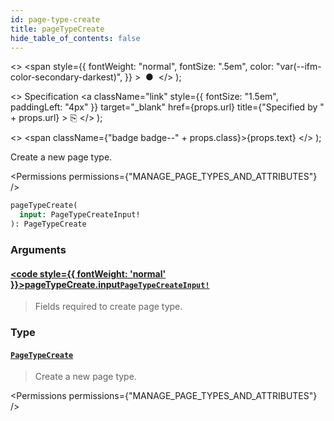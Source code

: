 ```yaml
---
id: page-type-create
title: pageTypeCreate
hide_table_of_contents: false
---
```


  <>
    <span
      style={{
        fontWeight: "normal",
        fontSize: ".5em",
        color: "var(--ifm-color-secondary-darkest)",
      }}
    >
      &nbsp;●&nbsp;
    </span>
  </>
);

  <>
    Specification
    <a
      className="link"
      style={{ fontSize: "1.5em", paddingLeft: "4px" }}
      target="\_blank"
      href={props.url}
      title={"Specified by " + props.url}
    >
      ⎘
    </a>
  </>
);

  <>
    <span className={"badge badge--" + props.class}>{props.text}</span>
  </>
);

Create a new page type.

<Permissions permissions={"MANAGE_PAGE_TYPES_AND_ATTRIBUTES"} />

```graphql
pageTypeCreate(
  input: PageTypeCreateInput!
): PageTypeCreate
```

### Arguments

#### [<code style={{ fontWeight: 'normal' }}>pageTypeCreate.<b>input</b></code>](#)<Bullet />[`PageTypeCreateInput!`](../../../api-reference/pages/inputs/page-type-create-input) <Badge class="secondary" text="non-null"/> <Badge class="secondary" text="input"/> <Badge class="secondary" text="pages"/>

> Fields required to create page type.

### Type

#### [`PageTypeCreate`](../../../api-reference/pages/objects/page-type-create) <Badge class="secondary" text="object"/> <Badge class="secondary" text="pages"/>

> Create a new page type.

<Permissions permissions={"MANAGE_PAGE_TYPES_AND_ATTRIBUTES"} />

>

